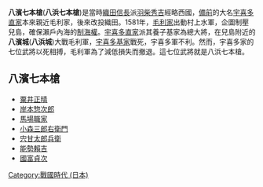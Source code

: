 '''八濱七本槍'''('''八浜七本槍''')是當時[[織田信長|織田信長]]派[[羽柴秀吉|羽柴秀吉]]經略西國，[[備前|備前]]的大名[[宇喜多直家|宇喜多直家]]本來親近毛利家，後來改投織田。1581年，[[毛利家|毛利家]]出動村上水軍，企圖制壓兒島，確保瀨戶內海的[[制海權|制海權]]。[[宇喜多直家|宇喜多直家]]派其養子基家為總大將，在兒島附近的'''八濱城'''('''八浜城''')大戰毛利軍，[[宇喜多基家|宇喜多基家]]戰死，宇喜多軍不利。然而，宇喜多家的七位武將以死相搏，毛利軍為了減低損失而撤退。這七位武將就是八浜七本槍。
==八濱七本槍==
*[[粟井正晴|粟井正晴]]
*[[岸本惣次郎|岸本惣次郎]]
*[[馬場職家|馬場職家]]
*[[小森三郎右衛門|小森三郎右衛門]]
*[[宍甘太郎兵衛|宍甘太郎兵衛]]
*[[能勢賴吉|能勢賴吉]]
*[[國富貞次|國富貞次]]

[[Category:戰國時代_(日本)|Category:戰國時代 (日本)]]